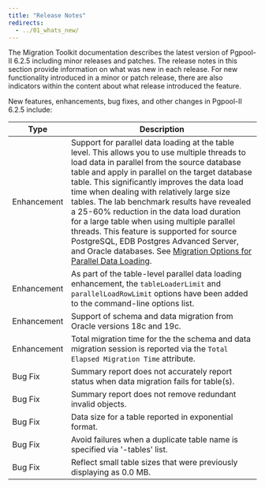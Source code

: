 ```yaml
---
title: "Release Notes"
redirects:
  - ../01_whats_new/
---
```


The Migration Toolkit documentation describes the latest version of Pgpool-II 6.2.5 including minor releases and patches. The release notes in this section provide information on what was new in each release. For new functionality introduced in a minor or patch release, there are also indicators within the content about what release introduced the feature.

New features, enhancements, bug fixes, and other changes in Pgpool-II 6.2.5 include:

| Type | Description |
| ---- |------------ |
| Enhancement | Support for parallel data loading at the table level. This allows you to use multiple threads to load data in parallel from the source database table and apply in parallel on the target database table. This significantly improves the data load time when dealing with relatively large size tables. The lab benchmark results have revealed a 25-60% reduction in the data load duration for a large table when using multiple parallel threads. This feature is supported for source PostgreSQL, EDB Postgres Advanced Server, and Oracle databases. See [Migration Options for Parallel Data Loading](http://localhost:8000/migration_toolkit/latest/08_mtk_command_options/#migration-options-for-parallel-data-loading). |
| Enhancement | As part of the table-level parallel data loading enhancement, the `tableLoaderLimit` and `parallelLoadRowLimit` options have been added to the command-line options list.
| Enhancement | Support of schema and data migration from Oracle versions 18c and 19c. |
| Enhancement | Total migration time for the the schema and data migration session is reported via the `Total Elapsed Migration Time` attribute. |
| Bug Fix | Summary report does not accurately report status when data migration fails for table(s). |
| Bug Fix | Summary report does not remove redundant invalid objects. |
| Bug Fix | Data size for a table reported in exponential format. |
| Bug Fix | Avoid failures when a duplicate table name is specified via '-tables' list. |
| Bug Fix | Reflect small table sizes that were previously displaying as 0.0 MB. | 

